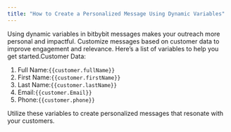 ```yaml
---
title: "How to Create a Personalized Message Using Dynamic Variables"
---
```


Using dynamic variables in bitbybit messages makes your outreach more personal and impactful. Customize messages based on customer data to improve engagement and relevance. Here’s a list of variables to help you get started.‍Customer Data:

1. Full Name:`{{customer.fullName}}` 
2. First Name:`{{customer.firstName}}` 
3. Last Name:`{{customer.lastName}}`
4. Email:`{{customer.Email}}` 
5. Phone:`{{customer.phone}}` 

Utilize these variables to create personalized messages that resonate with your customers.